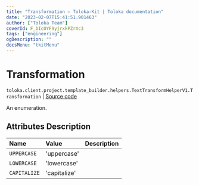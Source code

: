 ```yaml
---
title: "Transformation — Toloka-Kit | Toloka documentation"
date: "2023-02-07T15:41:51.901463"
author: ["Toloka Team"]
coverId: F_bIcOYF9yjrxkPZrXc3
tags: ["engineering"]
ogDescription: ""
docsMenu: "tkitMenu"
---
```


# Transformation
`toloka.client.project.template_builder.helpers.TextTransformHelperV1.Transformation` | [Source code](https://github.com/Toloka/toloka-kit/blob/v1.1.3/src/client/project/template_builder/helpers.py#L238)

An enumeration.

## Attributes Description

| Name | Value | Description |
| :------| :-----------| :----------|
`UPPERCASE`|'uppercase'|
`LOWERCASE`|'lowercase'|
`CAPITALIZE`|'capitalize'|